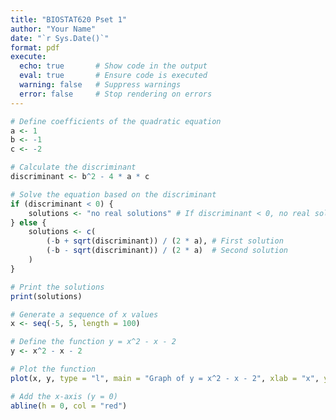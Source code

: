```yaml
---
title: "BIOSTAT620 Pset 1"
author: "Your Name"
date: "`r Sys.Date()`"
format: pdf
execute:
  echo: true       # Show code in the output
  eval: true       # Ensure code is executed
  warning: false   # Suppress warnings
  error: false     # Stop rendering on errors
---
```



```r
# Define coefficients of the quadratic equation
a <- 1
b <- -1
c <- -2

# Calculate the discriminant
discriminant <- b^2 - 4 * a * c

# Solve the equation based on the discriminant
if (discriminant < 0) {
    solutions <- "no real solutions" # If discriminant < 0, no real solutions
} else {
    solutions <- c(
        (-b + sqrt(discriminant)) / (2 * a), # First solution
        (-b - sqrt(discriminant)) / (2 * a)  # Second solution
    )
}

# Print the solutions
print(solutions)
```
```r
# Generate a sequence of x values
x <- seq(-5, 5, length = 100)

# Define the function y = x^2 - x - 2
y <- x^2 - x - 2

# Plot the function
plot(x, y, type = "l", main = "Graph of y = x^2 - x - 2", xlab = "x", ylab = "y")

# Add the x-axis (y = 0)
abline(h = 0, col = "red")
```

